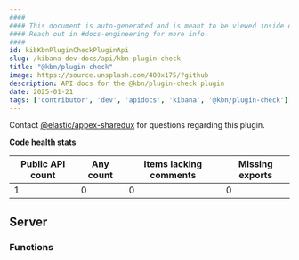 ```yaml
---
####
#### This document is auto-generated and is meant to be viewed inside our experimental, new docs system.
#### Reach out in #docs-engineering for more info.
####
id: kibKbnPluginCheckPluginApi
slug: /kibana-dev-docs/api/kbn-plugin-check
title: "@kbn/plugin-check"
image: https://source.unsplash.com/400x175/?github
description: API docs for the @kbn/plugin-check plugin
date: 2025-01-21
tags: ['contributor', 'dev', 'apidocs', 'kibana', '@kbn/plugin-check']
---
```




Contact [@elastic/appex-sharedux](https://github.com/orgs/elastic/teams/appex-sharedux) for questions regarding this plugin.

**Code health stats**

| Public API count  | Any count | Items lacking comments | Missing exports |
|-------------------|-----------|------------------------|-----------------|
| 1 | 0 | 0 | 0 |

## Server

### Functions
<DocDefinitionList data={kbnPluginCheckObj.server.functions}/>

